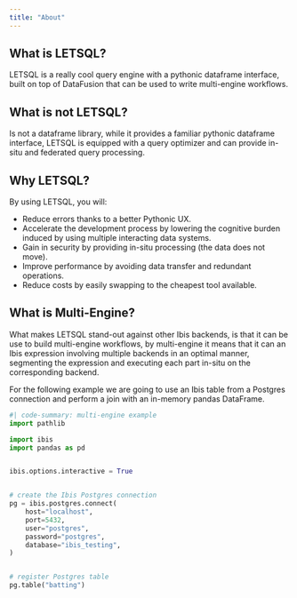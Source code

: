```yaml
---
title: "About"
---
```


## What is LETSQL?

LETSQL is a really cool query engine with a pythonic dataframe interface, built on top of DataFusion that can be used to write multi-engine workflows.

## What is not LETSQL?
Is not a dataframe library, while it provides a familiar pythonic dataframe interface, LETSQL is equipped with a query optimizer and can
provide in-situ and federated query processing.

## Why LETSQL?

By using LETSQL, you will:

- Reduce errors thanks to a better Pythonic UX.
- Accelerate the development process by lowering the cognitive burden induced by using multiple interacting data systems.
- Gain in security by providing in-situ processing (the data does not move).
- Improve performance by avoiding data transfer and redundant operations.
- Reduce costs by easily swapping to the cheapest tool available.

## What is Multi-Engine?

What makes LETSQL stand-out against other Ibis backends, is that it can be use to build multi-engine workflows, by
multi-engine it means that it can an Ibis expression involving multiple backends in an optimal manner, segmenting the
expression and executing each part in-situ on the corresponding backend.


For the following example we are going to use an Ibis table from a Postgres connection and perform a join with an in-memory
pandas DataFrame.

```python
#| code-summary: multi-engine example
import pathlib

import ibis
import pandas as pd


ibis.options.interactive = True


# create the Ibis Postgres connection
pg = ibis.postgres.connect(
    host="localhost",
    port=5432,
    user="postgres",
    password="postgres",
    database="ibis_testing",
)


# register Postgres table
pg.table("batting")
```








